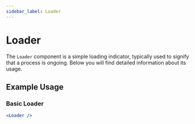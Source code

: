 ```yaml
---
sidebar_label: Loader
---
```



# Loader

The `Loader` component is a simple loading indicator, typically used to signify that a process is ongoing. Below you will find detailed information about its usage.

## Example Usage

### Basic Loader

```jsx
<Loader />
```

<Loader />
